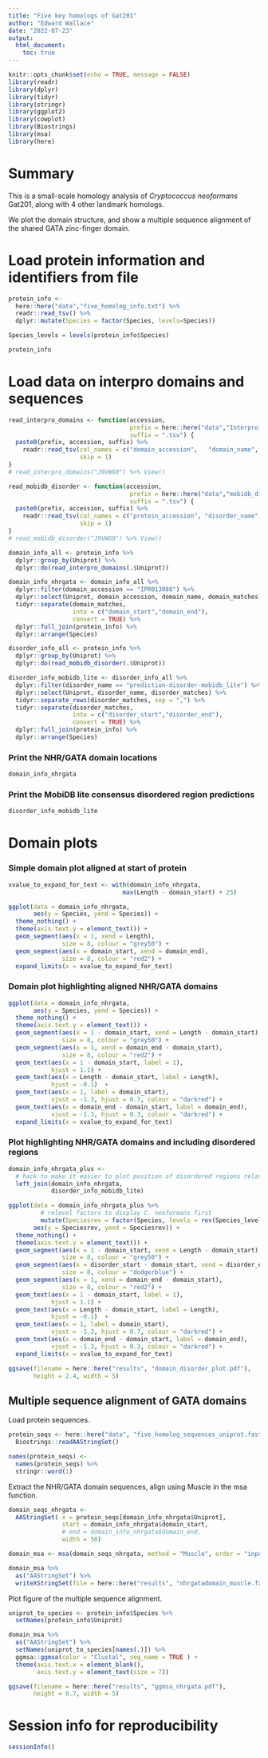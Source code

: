 ```yaml
---
title: "Five key homologs of Gat201"
author: "Edward Wallace"
date: "2022-07-23"
output: 
  html_document:
    toc: true
---
```


```r
knitr::opts_chunk$set(echo = TRUE, message = FALSE)
library(readr)
library(dplyr)
library(tidyr)
library(stringr)
library(ggplot2)
library(cowplot)
library(Biostrings)
library(msa)
library(here)
```

# Summary 

This is a small-scale homology analysis of _Cryptococcus neoformans_ Gat201, along with 4 other landmark homologs.

We plot the domain structure, and show a multiple sequence alignment of the shared GATA zinc-finger domain.

# Load protein information and identifiers from file

```r
protein_info <- 
  here::here("data","five_homolog_info.txt") %>%
  readr::read_tsv() %>%
  dplyr::mutate(Species = factor(Species, levels=Species))

Species_levels = levels(protein_info$Species)

protein_info
```


# Load data on interpro domains and sequences

```r
read_interpro_domains <- function(accession,
                                  prefix = here::here("data","Interpro_domains_"), 
                                  suffix = ".tsv") {
  paste0(prefix, accession, suffix) %>%
    readr::read_tsv(col_names = c("domain_accession",	"domain_name", "domain_database"	, "domain_type", "integrated_into", "integrated_signatures", "go_terms", "protein_accession", "protein_length", "domain_matches"),
                    skip = 1) 
}
# read_interpro_domains("J9VWG0") %>% View()

read_mobidb_disorder <- function(accession,
                                  prefix = here::here("data","mobidb_disorder_"), 
                                  suffix = ".tsv") {
  paste0(prefix, accession, suffix) %>%
    readr::read_tsv(col_names = c("protein_accession", "disorder_name", "disorder_matches",	"content_fraction", "content_count", "protein_length"),
                    skip = 1)
}
# read_mobidb_disorder("J9VWG0") %>% View()

domain_info_all <- protein_info %>%
  dplyr::group_by(Uniprot) %>%
  dplyr::do(read_interpro_domains(.$Uniprot)) 

domain_info_nhrgata <- domain_info_all %>%
  dplyr::filter(domain_accession == "IPR013088") %>%
  dplyr::select(Uniprot, domain_accession, domain_name, domain_matches) %>%
  tidyr::separate(domain_matches, 
                  into = c("domain_start","domain_end"),
                  convert = TRUE) %>%
  dplyr::full_join(protein_info) %>%
  dplyr::arrange(Species)

disorder_info_all <- protein_info %>%
  dplyr::group_by(Uniprot) %>%
  dplyr::do(read_mobidb_disorder(.$Uniprot)) 

disorder_info_mobidb_lite <- disorder_info_all %>%
  dplyr::filter(disorder_name == "prediction-disorder-mobidb_lite") %>%
  dplyr::select(Uniprot, disorder_name, disorder_matches) %>%
  tidyr::separate_rows(disorder_matches, sep = ",") %>%
  tidyr::separate(disorder_matches, 
                  into = c("disorder_start","disorder_end"),
                  convert = TRUE) %>%
  dplyr::full_join(protein_info) %>%
  dplyr::arrange(Species)
```

### Print the NHR/GATA domain locations

```r
domain_info_nhrgata
```

### Print the MobiDB lite consensus disordered region predictions

```r
disorder_info_mobidb_lite
```

# Domain plots

### Simple domain plot aligned at start of protein

```r
xvalue_to_expand_for_text <- with(domain_info_nhrgata,
                                max(Length - domain_start) + 25)

ggplot(data = domain_info_nhrgata,
       aes(y = Species, yend = Species)) +
  theme_nothing() +
  theme(axis.text.y = element_text()) +
  geom_segment(aes(x = 1, xend = Length), 
               size = 8, colour = "grey50") +
  geom_segment(aes(x = domain_start, xend = domain_end), 
               size = 8, colour = "red2") +
  expand_limits(x = xvalue_to_expand_for_text)
```

### Domain plot highlighting aligned NHR/GATA domains

```r
ggplot(data = domain_info_nhrgata,
       aes(y = Species, yend = Species)) +
  theme_nothing() +
  theme(axis.text.y = element_text()) +
  geom_segment(aes(x = 1 - domain_start, xend = Length - domain_start), 
               size = 8, colour = "grey50") +
  geom_segment(aes(x = 1, xend = domain_end - domain_start), 
               size = 8, colour = "red2") +
  geom_text(aes(x = 1 - domain_start, label = 1), 
            hjust = 1.1) +
  geom_text(aes(x = Length - domain_start, label = Length), 
            hjust = -0.1)  +
  geom_text(aes(x = 1, label = domain_start), 
            vjust = -1.3, hjust = 0.7, colour = "darkred") +
  geom_text(aes(x = domain_end - domain_start, label = domain_end), 
            vjust = -1.3, hjust = 0.3, colour = "darkred") +
  expand_limits(x = xvalue_to_expand_for_text)
```

### Plot highlighting NHR/GATA domains and including disordered regions

```r
domain_info_nhrgata_plus <-
  # hack to make it easier to plot position of disordered regions relative to GATA
  left_join(domain_info_nhrgata,
            disorder_info_mobidb_lite)

ggplot(data = domain_info_nhrgata_plus %>%
         # relevel factors to display C. neoformans first
         mutate(Speciesrev = factor(Species, levels = rev(Species_levels))),
       aes(y = Speciesrev, yend = Speciesrev)) +
  theme_nothing() +
  theme(axis.text.y = element_text()) +
  geom_segment(aes(x = 1 - domain_start, xend = Length - domain_start), 
               size = 8, colour = "grey50") +
  geom_segment(aes(x = disorder_start - domain_start, xend = disorder_end - domain_start), 
               size = 8, colour = "dodgerblue") +
  geom_segment(aes(x = 1, xend = domain_end - domain_start), 
               size = 8, colour = "red2") +
  geom_text(aes(x = 1 - domain_start, label = 1), 
            hjust = 1.1) +
  geom_text(aes(x = Length - domain_start, label = Length), 
            hjust = -0.1)  +
  geom_text(aes(x = 1, label = domain_start), 
            vjust = -1.3, hjust = 0.7, colour = "darkred") +
  geom_text(aes(x = domain_end - domain_start, label = domain_end), 
            vjust = -1.3, hjust = 0.3, colour = "darkred") +
  expand_limits(x = xvalue_to_expand_for_text)

ggsave(filename = here::here("results", "domain_disorder_plot.pdf"), 
       height = 2.4, width = 5)
```

## Multiple sequence alignment of GATA domains

Load protein sequences.

```r
protein_seqs <- here::here("data", "five_homolog_sequences_uniprot.fasta") %>% 
  Biostrings::readAAStringSet()

names(protein_seqs) <-
  names(protein_seqs) %>%
  stringr::word(1)

```

Extract the NHR/GATA domain sequences, align using Muscle in the msa function.

```r

domain_seqs_nhrgata <- 
  AAStringSet( x = protein_seqs[domain_info_nhrgata$Uniprot],
               start = domain_info_nhrgata$domain_start,
               # end = domain_info_nhrgata$domain_end,
               width = 50)

domain_msa <- msa(domain_seqs_nhrgata, method = "Muscle", order = "input")

domain_msa %>%
  as("AAStringSet") %>%
  writeXStringSet(file = here::here("results", "nhrgatadomain_muscle.fasta"))
```

Plot figure of the multiple sequence alignment.

```r
uniprot_to_species <- protein_info$Species %>%
  setNames(protein_info$Uniprot)

domain_msa %>%  
  as("AAStringSet") %>% 
  setNames(uniprot_to_species[names(.)]) %>%
  ggmsa::ggmsa(color = "Clustal", seq_name = TRUE ) + 
  theme(axis.text.x = element_blank(),
        axis.text.y = element_text(size = 7))

ggsave(filename = here::here("results", "ggmsa_nhrgata.pdf"), 
       height = 0.7, width = 5)
```


# Session info for reproducibility

```r
sessionInfo()
```

